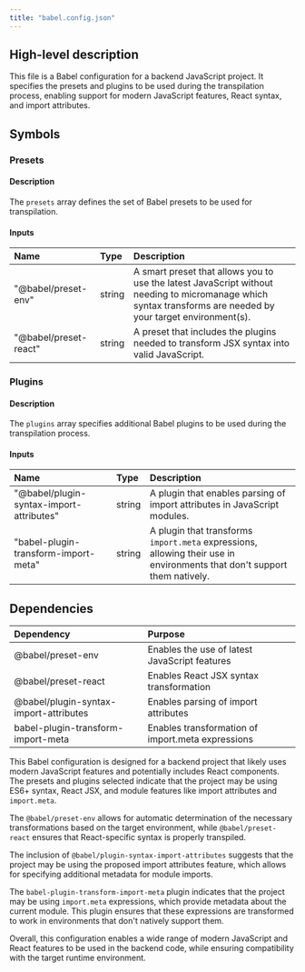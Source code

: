 ```yaml
---
title: "babel.config.json"
---
```


## High-level description
This file is a Babel configuration for a backend JavaScript project. It specifies the presets and plugins to be used during the transpilation process, enabling support for modern JavaScript features, React syntax, and import attributes.

## Symbols

### Presets
#### Description
The `presets` array defines the set of Babel presets to be used for transpilation.

#### Inputs
| Name | Type | Description |
|:-----|:-----|:------------|
| "@babel/preset-env" | string | A smart preset that allows you to use the latest JavaScript without needing to micromanage which syntax transforms are needed by your target environment(s). |
| "@babel/preset-react" | string | A preset that includes the plugins needed to transform JSX syntax into valid JavaScript. |

### Plugins
#### Description
The `plugins` array specifies additional Babel plugins to be used during the transpilation process.

#### Inputs
| Name | Type | Description |
|:-----|:-----|:------------|
| "@babel/plugin-syntax-import-attributes" | string | A plugin that enables parsing of import attributes in JavaScript modules. |
| "babel-plugin-transform-import-meta" | string | A plugin that transforms `import.meta` expressions, allowing their use in environments that don't support them natively. |

## Dependencies
| Dependency | Purpose |
|:-----------|:--------|
| @babel/preset-env | Enables the use of latest JavaScript features |
| @babel/preset-react | Enables React JSX syntax transformation |
| @babel/plugin-syntax-import-attributes | Enables parsing of import attributes |
| babel-plugin-transform-import-meta | Enables transformation of import.meta expressions |

This Babel configuration is designed for a backend project that likely uses modern JavaScript features and potentially includes React components. The presets and plugins selected indicate that the project may be using ES6+ syntax, React JSX, and module features like import attributes and `import.meta`.

The `@babel/preset-env` allows for automatic determination of the necessary transformations based on the target environment, while `@babel/preset-react` ensures that React-specific syntax is properly transpiled.

The inclusion of `@babel/plugin-syntax-import-attributes` suggests that the project may be using the proposed import attributes feature, which allows for specifying additional metadata for module imports.

The `babel-plugin-transform-import-meta` plugin indicates that the project may be using `import.meta` expressions, which provide metadata about the current module. This plugin ensures that these expressions are transformed to work in environments that don't natively support them.

Overall, this configuration enables a wide range of modern JavaScript and React features to be used in the backend code, while ensuring compatibility with the target runtime environment.